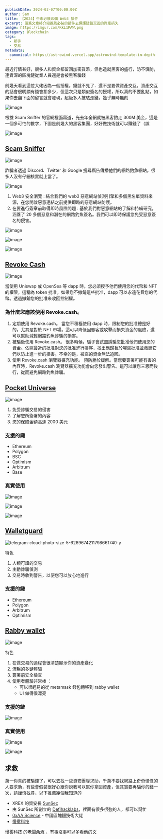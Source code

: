 ```yaml
---
publishDate: 2024-03-07T00:00:00Z
author: Sam
title: 【2024】牛市必裝五個 Web3 插件
excerpt: 這篇文章將介紹推薦必裝的插件去保護錢包交互的資產損失
image: https://imgur.com/KkL1PAW.png
category: Blockchain
tags:
  - 新手
  - 交易
metadata:
  canonical: https://astrowind.vercel.app/astrowind-template-in-depth
---
```



最近行情甚好，很多人和資金都留回加密貨幣，但也造就黑客的盛行，防不慎防，連資深的區塊鏈從業人員還是會被黑客騙錢

前幾天看到這位大佬因為一個授權，錢就不見了．還不是要做資產交互，資產交互的話會很明顯有錢會扣多少，但這次只是類似簽名的授權，所以真的不要亂點，如果你去翻下面的留言就會發現，超級多人被駭走錢，幾乎無時無刻

![image](https://hackmd.io/_uploads/rJw-1xPTT.png)



根據 Scam Sniffer 的官網裡面寫道，光去年全網就被黑客釣走 300M 美金，這是一個多可怕的數字，下圖是前幾大的黑客集團，好好做技術就可以賺錢了（誤

![image](https://hackmd.io/_uploads/HyHxTRITT.png)


## [Scam Sniffer](https://www.scamsniffer.io/)


![image](https://hackmd.io/_uploads/ryreqyPT6.png)

詐騙者透過 Discord、Twitter 和 Google 搜尋廣告傳播他們的網路釣魚網站，很多人沒有仔細核實就上當了。

![image](https://hackmd.io/_uploads/SymVcJDap.png)

1. Web3 安全瀏覽 : 結合我們的 web3 惡意網站偵測引擎和多個黑名單資料來源，在您開啟惡意連結之前提供即時的惡意網站防護。
2. 在要進行簽章前取得即時風險問題 : 基於我們對惡意網站的了解和持續研究，涵蓋了 20 多個惡意和潛在的網路釣魚簽名。我們可以即時保護您免受惡意簽名的侵害。

![image](https://hackmd.io/_uploads/Bkipq1vTa.png)


![image](https://hackmd.io/_uploads/r12AqyvTp.png)

![image](https://hackmd.io/_uploads/r191ikD66.png)

## [Revoke Cash](https://revoke.cash/)

![image](https://hackmd.io/_uploads/BJYCFyvTp.png)

當使用 Uniswap 或 OpenSea 等 dapp 時，您必須授予他們使用您的代幣和 NFT 的權限。這稱為 token 批准。如果您不撤銷這些批准，dapp 可以永遠花費您的代幣。透過撤銷您的批准來收回控制權。

### 為什麼您應該使用 Revoke.cash。 
1. 定期使用 Revoke.cash。 當您不積極使用 dapp 時，限制您的批准總是好的，尤其是對於 NFT 市場。這可以降低因駭客或攻擊而損失資金的風險，還可以幫助減輕網路釣魚詐騙的損害。 
2. 被騙後使用 Revoke.cash。 很多時候，騙子會試圖誘騙您批准他們使用您的資金。依照最近的批准對您的批准進行排序，找出應歸咎於哪些批准並撤銷它們以防止進一步的損害。不幸的是，被盜的資金無法追回。 
3. 使用 Revoke.cash 瀏覽器擴充功能。 預防勝於緩解。當您要簽署可能有害的內容時，Revoke.cash 瀏覽器擴充功能會向您發出警告。這可以讓您三思而後行，從而避免網路釣魚詐騙。

## [Pocket Universe](https://www.pocketuniverse.app/)


![image](https://hackmd.io/_uploads/rJrQi1PT6.png)

1. 免受詐騙交易的侵害
2. 了解您所簽署的內容
3. 您的保險金額高達 2000 美元

### 支援的鏈

- Ethereum
- Polygon
- BSC
- Optimism
- Arbitrum
- Base

### 真實使用

<div class="flex gap-2">


![image](https://hackmd.io/_uploads/ByLweyv6T.png)

![image](https://hackmd.io/_uploads/SJHteywpp.png)

![image](https://hackmd.io/_uploads/Hy7W-kvTp.png)
</div>


## [Walletguard](https://www.walletguard.app/)


![telegram-cloud-photo-size-5-6289674211798661740-y](https://hackmd.io/_uploads/SkNrh1vp6.jpg)


特色
1. 人類可讀的交易
2. 主動詐騙偵測
3. 交易時收到警告，以便您可以放心地進行

### 支援的鏈
- Ethereum
- Polygon
- Arbitrum
- Optimism


## [Rabby wallet](https://rabby.io/)

![image](https://hackmd.io/_uploads/BkH6n1va6.png)

特色
1. 在做交易的過程會很清楚顯示你的資產變化
2. 流暢的多鏈體驗
3. 簽署前安全檢查
4. 使用者體驗非常棒 ： 
    - 可以很輕易的從 metamask 錢包轉移到 rabby wallet
    - UI 做得很漂亮

### 支援的鏈
![image](https://hackmd.io/_uploads/SyQGakwTT.png)

### 真實使用
![image](https://hackmd.io/_uploads/rJmBGyDTT.png)

![image](https://hackmd.io/_uploads/HJrWCkwaa.png)




## 求救

萬一你真的被騙錢了，可以去找一些資安團隊求助，千萬不要找網路上奇奇怪怪的人要求助，有些會假裝很好心跟你說我可以幫你拿回資產，但其實要再騙你的錢一次，請謹慎找尋，以下推薦幾個我知道的
- XREX 的資安長 [SunSec](https://twitter.com/1nf0s3cpt)
- 由 SunSec 所創立的 [Defihacklabs](https://defihacklabs.io/)，裡面有很多很強的人，都可以幫忙
- [0xAA Science](https://twitter.com/0xAA_Science) - 中國區塊鏈技術大佬
- [慢雾科技](https://twitter.com/SlowMist_Team)

慢雾科技 的老闆[余烬](https://twitter.com/EmberCN) ，有事沒事可以多看他的文